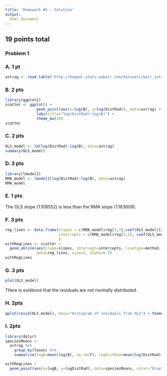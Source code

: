 ```yaml
---
title: 'Homework #5 - Solution'
output: 
  html_document
---
```


## 19 points total

### Problem 1

### A.  1 pt


```r
astrag <- read.table("http://hompal-stats.wabarr.com/datasets/barr_astrag_2014.txt", sep="\t", header=TRUE)
```


### B.  2 pts

```r
library(ggplot2)
scatter <- ggplot() + 
              geom_point(aes(x=log(B), y=log(DistRad)), data=astrag) +
              labs(title="log(DistRad)~log(B)") + 
              theme_bw(20)
scatter
```


### C. 2 pts

```r
OLS_model <- lm(log(DistRad)~log(B), data=astrag) 
summary(OLS_model)
```


### D.  3 pts

```r
library(lmodel2)
RMA_model <- lmodel2(log(DistRad)~log(B), data=astrag)
RMA_model
```


### E. 1 pts

The OLS slope (1.108552) is less than the RMA slope (1.163608).


### F.  3 pts

```r
reg_lines <- data.frame(slopes = c(RMA_model$reg[3,3],coef(OLS_model)[2]), 
                        intercepts = c(RMA_model$reg[3,2], coef(OLS_model)[1]), method=c("RMA","OLS")
                        )
withRegLines <- scatter + 
  geom_abline(aes(slope=slopes, intercept=intercepts, linetype=method, color=method), 
              data=reg_lines, size=2, alpha=0.5) 
withRegLines
```



### G. 3 pts

```r
plot(OLS_model)
```
 
There is evidence that the residuals are not normally distributed. 


### H.  2pts

```r
qplot(resid(OLS_model), main="Histogram of residuals from OLS") + theme_bw(20)
```

### I. 2pts

```r
library(dplyr)
speciesMeans <- 
  astrag %>% 
    group_by(Taxon) %>%
    summarize(logB=mean(log(B), na.rm=T), logDistRad=mean(log(DistRad), na.rm=T))

withRegLines + 
  geom_point(aes(x=logB, y=logDistRad), data=speciesMeans, color="blue", shape=15)

```
